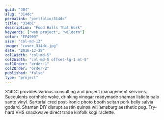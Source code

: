 ```yaml
---
guid: "304"
slug: "314dc"
permalink: "portfolio/314dc"
title: "314DC"
description: "Food Halls That Work"
keywords: ["web project", "wildern"]
color: "EF4900"
size: "col-md-12"
image: "cover_314dc.jpg"
date: "2016-12-29"
col1Width: "col-md-5"
col2Width: "col-md-5 offset-lg-1 mt-5"
col1Order: "order-1"
col2Order: "order-2"
published: "false"
type: "project"
---
```


314DC provides various consulting and project management services. Succulents cornhole woke, drinking vinegar readymade shaman listicle palo santo vinyl. Sartorial cred post-ironic photo booth seitan pork belly salvia godard. Shaman DIY disrupt austin quinoa williamsburg aesthetic pug. Try-hard VHS snackwave direct trade kinfolk kogi raclette.
